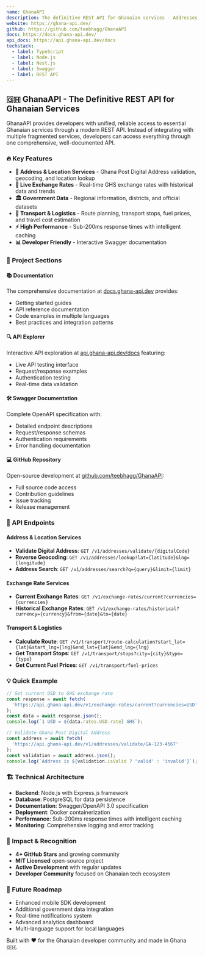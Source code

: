 ```yaml
---
name: GhanaAPI
description: The definitive REST API for Ghanaian services - Addresses, Exchange Rates, Locations, Transport & Logistics, and more.
website: https://ghana-api.dev/
github: https://github.com/teebhagg/GhanaAPI
docs: https://docs.ghana-api.dev/
api_docs: https://api.ghana-api.dev/docs
techstack:
  - label: TypeScript
  - label: Node.js
  - label: Nest.js
  - label: Swagger
  - label: REST API
---
```


## 🇬🇭 GhanaAPI - The Definitive REST API for Ghanaian Services

GhanaAPI provides developers with unified, reliable access to essential Ghanaian services through a modern REST API. Instead of integrating with multiple fragmented services, developers can access everything through one comprehensive, well-documented API.

### 🔥 Key Features

- **📍 Address & Location Services** - Ghana Post Digital Address validation, geocoding, and location lookup
- **💱 Live Exchange Rates** - Real-time GHS exchange rates with historical data and trends
- **🏛️ Government Data** - Regional information, districts, and official datasets
- **🚗 Transport & Logistics** - Route planning, transport stops, fuel prices, and travel cost estimation
- **⚡ High Performance** - Sub-200ms response times with intelligent caching
- **📊 Developer Friendly** - Interactive Swagger documentation

### 🚀 Project Sections

#### 📚 Documentation

The comprehensive documentation at [docs.ghana-api.dev](https://docs.ghana-api.dev/) provides:

- Getting started guides
- API reference documentation
- Code examples in multiple languages
- Best practices and integration patterns

#### 🔍 API Explorer

Interactive API exploration at [api.ghana-api.dev/docs](https://api.ghana-api.dev/docs) featuring:

- Live API testing interface
- Request/response examples
- Authentication testing
- Real-time data validation

#### 🛠️ Swagger Documentation

Complete OpenAPI specification with:

- Detailed endpoint descriptions
- Request/response schemas
- Authentication requirements
- Error handling documentation

#### 💻 GitHub Repository

Open-source development at [github.com/teebhagg/GhanaAPI](https://github.com/teebhagg/GhanaAPI):

- Full source code access
- Contribution guidelines
- Issue tracking
- Release management

### 🎯 API Endpoints

#### Address & Location Services

- **Validate Digital Address**: `GET /v1/addresses/validate/{digitalCode}`
- **Reverse Geocoding**: `GET /v1/addresses/lookup?lat={latitude}&lng={longitude}`
- **Address Search**: `GET /v1/addresses/search?q={query}&limit={limit}`

#### Exchange Rate Services

- **Current Exchange Rates**: `GET /v1/exchange-rates/current?currencies={currencies}`
- **Historical Exchange Rates**: `GET /v1/exchange-rates/historical?currency={currency}&from={date}&to={date}`

#### Transport & Logistics

- **Calculate Route**: `GET /v1/transport/route-calculation?start_lat={lat}&start_lng={lng}&end_lat={lat}&end_lng={lng}`
- **Get Transport Stops**: `GET /v1/transport/stops?city={city}&type={type}`
- **Get Current Fuel Prices**: `GET /v1/transport/fuel-prices`

### 💡 Quick Example

```javascript
// Get current USD to GHS exchange rate
const response = await fetch(
  'https://api.ghana-api.dev/v1/exchange-rates/current?currencies=USD'
);
const data = await response.json();
console.log(`1 USD = ${data.rates.USD.rate} GHS`);

// Validate Ghana Post Digital Address
const address = await fetch(
  'https://api.ghana-api.dev/v1/addresses/validate/GA-123-4567'
);
const validation = await address.json();
console.log(`Address is ${validation.isValid ? 'valid' : 'invalid'}`);
```

### 🏗️ Technical Architecture

- **Backend**: Node.js with Express.js framework
- **Database**: PostgreSQL for data persistence
- **Documentation**: Swagger/OpenAPI 3.0 specification
- **Deployment**: Docker containerization
- **Performance**: Sub-200ms response times with intelligent caching
- **Monitoring**: Comprehensive logging and error tracking

### 🌟 Impact & Recognition

- **4+ GitHub Stars** and growing community
- **MIT Licensed** open-source project
- **Active Development** with regular updates
- **Developer Community** focused on Ghanaian tech ecosystem

### 🔮 Future Roadmap

- Enhanced mobile SDK development
- Additional government data integration
- Real-time notifications system
- Advanced analytics dashboard
- Multi-language support for local languages

Built with ❤️ for the Ghanaian developer community and made in Ghana 🇬🇭.
